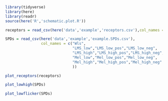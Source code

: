 ```r
library(tidyverse)
library(here)
library(readr)
source(here('R','schematic.plot.R'))
```
```r
receptors = read_csv(here('data','example','receptors.csv'),col_names = c("Wls","L","M","S","Mel"))

SPDs = read_csv(here('data','example','example.SPDs.csv'),
                col_names = c("Wls",
                              "LMS_low","LMS_low_pos","LMS_low_neg",
                              "LMS_high","LMS_high_pos","LMS_high_neg",
                              "Mel_low","Mel_low_pos","Mel_low_neg",
                              "Mel_high","Mel_high_pos","Mel_high_neg"
                              ))
```
```r
plot_receptors(receptors)
```
```r
plot_lowhigh(SPDs)
```
```r
plot_lowflicker(SPDs)
```